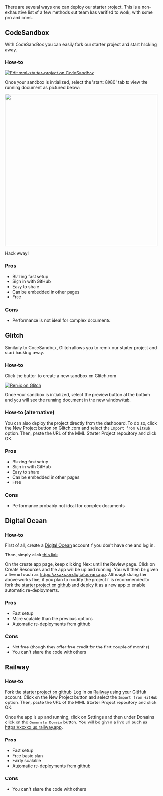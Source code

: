 There are several ways one can deploy our starter project.
This is a non-exhaustive list of a few methods out team has verified to work, with some pro and cons.

## CodeSandbox
With CodeSandBox you can easily fork our starter project and start hacking away.

### How-to
[![Edit mml-starter-project on CodeSandbox](https://codesandbox.io/static/img/play-codesandbox.svg)](https://codesandbox.io/p/sandbox/gdfd4r)

Once your sandbox is initialized, select the 'start: 8080' tab to view the running document as
pictured below:

<img src="https://raw.githubusercontent.com/mml-io/mml-starter-project/main/CodeSandbox.png" width="500" />

Hack Away!

### Pros
- Blazing fast setup
- Sign in with GitHub
- Easy to share
- Can be embedded in other pages
- Free

### Cons
- Performance is not ideal for complex documents

## Glitch
Similarly to CodeSandbox, Glitch allows you to remix our starter project and start hacking away.

### How-to
Click the button to create a new sandbox on Glitch.com

[![Remix on Glitch](https://cdn.glitch.me/2703baf2-b643-4da7-ab91-7ee2a2d00b5b%2Fremix-button-v2.svg)](https://glitch.com/edit/#!/remix/skitter-rebel-primrose)

Once your sandbox is initialized, select the preview button at the bottom and you will see the running document in the new window/tab.

### How-to (alternative)
You can also deploy the project directly from the dashboard. To do so, click the New Project button on Glitch.com and select the `Import from GitHub` option. Then, paste the URL of the MML Starter Project repository and click OK.

### Pros
- Blazing fast setup
- Sign in with GitHub
- Easy to share
- Can be embedded in other pages
- Free

### Cons
- Performance probably not ideal for complex documents

## Digital Ocean

### How-to
First of all, create a [Digital Ocean](https://www.digitalocean.com/) account if you don't have one and log in.

Then, simply click [this link](https://cloud.digitalocean.com/apps/new?repo=https://github.com/mml-io/mml-starter-project/tree/deploy-digital-ocean)

On the create app page, keep clicking Next until the Review page. Click on Create Resources and the app will be up and running. You will then be given a live url such as https://xxxxx.ondigitalocean.app.
Although doing the above works fine, if you plan to modify the project it is recommended to fork the [starter project on github](https://github.com/mml-io/mml-starter-project) and deploy it as a new app to enable automatic re-deployments.

### Pros
- Fast setup
- More scalable than the previous options
- Automatic re-deployments from github

### Cons
- Not free (though they offer free credit for the first couple of months)
- You can't share the code with others

## Railway

### How-to
Fork the [starter project on github](https://github.com/mml-io/mml-starter-project). Log in on [Railway](https://railway.app/) using your GitHub account.
Click on the New Project button and select the `Import from GitHub` option. Then, paste the URL of the MML Starter Project repository and click OK.

Once the app is up and running, click on Settings and then under Domains click on the `Generate Domain` button. You will be given a live url such as https://xxxxx.up.railway.app.

### Pros
- Fast setup
- Free basic plan
- Fairly scalable
- Automatic re-deployments from github

### Cons
- You can't share the code with others